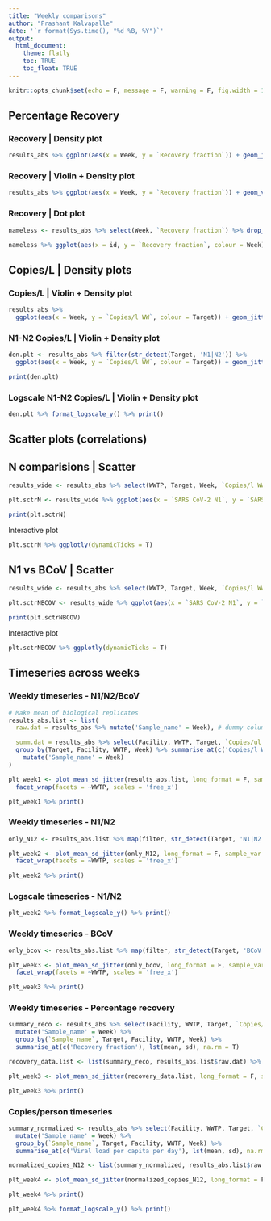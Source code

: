 ```yaml
---
title: "Weekly comparisons"
author: "Prashant Kalvapalle"
date: '`r format(Sys.time(), "%d %B, %Y")`'
output: 
  html_document:
    theme: flatly
    toc: TRUE
    toc_float: TRUE
---
```


```r

knitr::opts_chunk$set(echo = F, message = F, warning = F, fig.width = 10, fig.height = 4)
```

## Percentage Recovery 

### Recovery | Density plot

```r

results_abs %>% ggplot(aes(x = Week, y = `Recovery fraction`)) + geom_jitter(width = .1)
```

### Recovery | Violin + Density plot

```r

results_abs %>% ggplot(aes(x = Week, y = `Recovery fraction`)) + geom_violin() + geom_jitter(width = .1, alpha = .2)
```

### Recovery | Dot plot

```r

nameless <- results_abs %>% select(Week, `Recovery fraction`) %>% drop_na() %>% group_by(Week) %>% arrange(`Recovery fraction`) %>%  mutate(id = row_number()) 

nameless %>% ggplot(aes(x = id, y = `Recovery fraction`, colour = Week)) + geom_point() + geom_line()
```

## Copies/L | Density plots

### Copies/L | Violin + Density plot

```r

results_abs %>% 
  ggplot(aes(x = Week, y = `Copies/l WW`, colour = Target)) + geom_jitter(width = .1) + geom_violin()
```

### N1-N2 Copies/L | Violin + Density plot

```r

den.plt <- results_abs %>% filter(str_detect(Target, 'N1|N2')) %>% 
  ggplot(aes(x = Week, y = `Copies/l WW`, colour = Target)) + geom_jitter(width = .1) + geom_violin()

print(den.plt)
```

### Logscale N1-N2 Copies/L | Violin + Density plot

```r

den.plt %>% format_logscale_y() %>% print()
```

## Scatter plots (correlations)

## N comparisions | Scatter

```r

results_wide <- results_abs %>% select(WWTP, Target, Week, `Copies/l WW`) %>% group_by(Week, Target, WWTP) %>% mutate(id = row_number()) %>% unite('WWTP', c('WWTP', id)) %>% pivot_wider(names_from = Target, values_from = `Copies/l WW`) 

plt.sctrN <- results_wide %>% ggplot(aes(x = `SARS CoV-2 N1`, y = `SARS CoV-2 N2`, colour = Week)) + geom_point() + geom_smooth(method = 'lm') 

print(plt.sctrN)

```

Interactive plot

```r
plt.sctrN %>% ggplotly(dynamicTicks = T)

```

## N1 vs BCoV | Scatter

```r

results_wide <- results_abs %>% select(WWTP, Target, Week, `Copies/l WW`) %>% group_by(Week, Target, WWTP) %>% mutate(id = row_number()) %>% unite('WWTP', c('WWTP', id)) %>% pivot_wider(names_from = Target, values_from = `Copies/l WW`) 

plt.sctrNBCOV <- results_wide %>% ggplot(aes(x = `SARS CoV-2 N1`, y = `BCoV_M`, colour = Week)) + geom_point() + geom_smooth(method = 'lm') 

print(plt.sctrNBCOV)

```

Interactive plot

```r
plt.sctrNBCOV %>% ggplotly(dynamicTicks = T)

```


## Timeseries across weeks

### Weekly timeseries - N1/N2/BcoV

```r

# Make mean of biological replicates
results_abs.list <- list(
  raw.dat = results_abs %>% mutate('Sample_name' = Week), # dummy column - for compatibility with plot_mean_sd_jitter() function

  summ.dat = results_abs %>% select(Facility, WWTP, Target, `Copies/ul RNA`: `Recovery fraction`, Week, -any_of('Bottle')) %>%
  group_by(Target, Facility, WWTP, Week) %>% summarise_at(c('Copies/l WW'), lst(mean, sd), na.rm = T) %>% 
    mutate('Sample_name' = Week)
)

plt_week1 <- plot_mean_sd_jitter(results_abs.list, long_format = F, sample_var = extra_categories, exclude_sample = T, x_var = Week, y_var = `Copies/l WW`, colour_var = Target, ylabel = 'Genome copies/l Wastewater') + geom_line(aes(group = Target)) +
  facet_wrap(facets = ~WWTP, scales = 'free_x')

plt_week1 %>% print()
```


### Weekly timeseries - N1/N2 

```r
only_N12 <- results_abs.list %>% map(filter, str_detect(Target, 'N1|N2'))

plt_week2 <- plot_mean_sd_jitter(only_N12, long_format = F, sample_var = extra_categories, exclude_sample = T, x_var = Week, y_var = `Copies/l WW`, colour_var = Target, ylabel = 'Genome copies/l Wastewater') + geom_line(aes(group = Target)) +
  facet_wrap(facets = ~WWTP, scales = 'free_x')

plt_week2 %>% print()
```

### Logscale timeseries - N1/N2 

```r

plt_week2 %>% format_logscale_y() %>% print()
```

### Weekly timeseries - BCoV 

```r
only_bcov <- results_abs.list %>% map(filter, str_detect(Target, 'BCoV'))

plt_week3 <- plot_mean_sd_jitter(only_bcov, long_format = F, sample_var = extra_categories, exclude_sample = T, x_var = Week, y_var = `Copies/l WW`, colour_var = Target, ylabel = 'Genome copies/l Wastewater') + geom_line(aes(group = Target)) +
  facet_wrap(facets = ~WWTP, scales = 'free_x')

plt_week3 %>% print()
```

### Weekly timeseries - Percentage recovery 

```r

summary_reco <- results_abs %>% select(Facility, WWTP, Target, `Copies/ul RNA`: `Recovery fraction`, Week, -any_of('Bottle')) %>%
  mutate('Sample_name' = Week) %>% 
  group_by(`Sample_name`, Target, Facility, WWTP, Week) %>% 
  summarise_at(c('Recovery fraction'), lst(mean, sd), na.rm = T)

recovery_data.list <- list(summary_reco, results_abs.list$raw.dat) %>% map(filter, str_detect(Target, 'BCoV')) %>% setNames(c('summ.dat', 'raw.dat'))

plt_week3 <- plot_mean_sd_jitter(recovery_data.list, long_format = F, sample_var = extra_categories, exclude_sample = T, x_var = Week, y_var = `Recovery fraction`, colour_var = Target, ylabel = 'Percentage of BCoV copies recovered') + geom_line(aes(group = Target)) + facet_wrap(facets = ~WWTP, scales = 'free_x')

plt_week3 %>% print()
```

### Copies/person timeseries

```r

summary_normalized <- results_abs %>% select(Facility, WWTP, Target, `Copies/ul RNA`: `Recovery fraction`, Week, `Viral load per capita per day`, -any_of('Bottle')) %>%
  mutate('Sample_name' = Week) %>% 
  group_by(`Sample_name`, Target, Facility, WWTP, Week) %>% 
  summarise_at(c('Viral load per capita per day'), lst(mean, sd), na.rm = T)

normalized_copies_N12 <- list(summary_normalized, results_abs.list$raw.dat) %>% map(filter, str_detect(Target, 'N1|N2')) %>% setNames(c('summ.dat', 'raw.dat'))

plt_week4 <- plot_mean_sd_jitter(normalized_copies_N12, long_format = F, sample_var = extra_categories, exclude_sample = T, x_var = Week, y_var = `Viral load per capita per day`, facet_var = WWTP, colour_var = Target, ylabel = 'Viral load per capita per day', facet_style = 'manual') + geom_line(aes(group = Target)) + facet_wrap(facets = ~WWTP, scales = 'free_x')

plt_week4 %>% print()

plt_week4 %>% format_logscale_y() %>% print()

```
